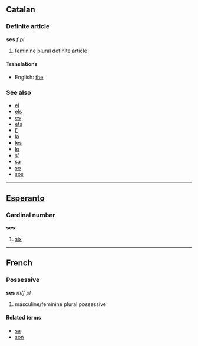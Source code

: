 ==Catalan==
===Definite article===
'''ses''' ''f pl''

# feminine plural definite article

====Translations====
*English: [[the]]

===See also===
*[[el]]
*[[els]]
*[[es]]
*[[ets]]
*[[l']]
*[[la]]
*[[les]]
*[[lo]]
*[[s']]
*[[sa]]
*[[so]]
*[[sos]]

----

==[[Esperanto]]==
===Cardinal number===
'''ses'''

# [[six]]

----

==French==
===Possessive===
'''ses''' ''m/f pl''

# masculine/feminine plural possessive

====Related terms====
*[[sa]]
*[[son]]